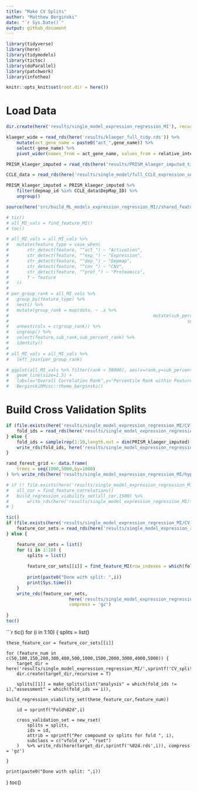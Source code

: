 ```yaml
---
title: "Make CV Splits"
author: "Matthew Berginski"
date: "`r Sys.Date()`"
output: github_document
---
```


```r
library(tidyverse)
library(here)
library(tidymodels)
library(tictoc)
library(doParallel)
library(patchwork)
library(infotheo)

knitr::opts_knit$set(root.dir = here())
```

# Load Data

```r
dir.create(here('results/single_model_expression_regression_MI'), recursive = T)

klaeger_wide = read_rds(here('results/klaeger_full_tidy.rds')) %>%
	mutate(act_gene_name = paste0("act_",gene_name)) %>%
	select(-gene_name) %>%
	pivot_wider(names_from = act_gene_name, values_from = relative_intensity)

PRISM_klaeger_imputed = read_rds(here('results/PRISM_klaeger_imputed_tidy.rds'))

CCLE_data = read_rds(here('results/single_model/full_CCLE_expression_set_for_ML.rds'))

PRISM_klaeger_imputed = PRISM_klaeger_imputed %>%
	filter(depmap_id %in% CCLE_data$DepMap_ID) %>%
	ungroup()

source(here('src/build_ML_models_expression_regression_MI//shared_feature_selection_functions.r'))
```

```r
# tic()
# all_MI_vals = find_feature_MI()
# toc()
```

```r
# all_MI_vals = all_MI_vals %>%
# 	mutate(feature_type = case_when(
# 		str_detect(feature, "^act_") ~ "Activation",
# 		str_detect(feature, "^exp_") ~ "Expression",
# 		str_detect(feature, "^dep_") ~ "Depmap",
# 		str_detect(feature, "^cnv_") ~ "CNV",
# 		str_detect(feature, "^prot_") ~ "Proteomics",
# 		T ~ feature
# 	))
# 
# per_group_rank = all_MI_vals %>%
# 	group_by(feature_type) %>%
# 	nest() %>%
# 	mutate(group_rank = map(data, ~ .x %>% 
# 														mutate(sub_percent_rank = percent_rank(MI*-1),
# 																	 sub_rank = 1:n()))) %>%
# 	unnest(cols = c(group_rank)) %>%
# 	ungroup() %>%
# 	select(feature,sub_rank,sub_percent_rank) %>%
# 	identity()
# 
# all_MI_vals = all_MI_vals %>%
# 	left_join(per_group_rank)
```

```r
# ggplot(all_MI_vals %>% filter(rank < 50000), aes(x=rank,y=sub_percent_rank,color=feature_type)) +
# 	geom_line(size=1.5) +
# 	labs(x="Overall Correlation Rank",y="Percentile Rank within Feature", color='') +
# 	BerginskiRMisc::theme_berginski()
```

# Build Cross Validation Splits

```r
if (file.exists(here('results/single_model_expression_regression_MI/CV_split_row_nums.rds'))) {
	fold_ids = read_rds(here('results/single_model_expression_regression_MI/CV_split_row_nums.rds'))
} else {
	fold_ids = sample(rep(1:10,length.out = dim(PRISM_klaeger_imputed)[1]))
	write_rds(fold_ids, here('results/single_model_expression_regression_MI/CV_split_row_nums.rds'))
}

rand_forest_grid <- data.frame(
	trees = seq(1000,5000,by=1000)
) %>% write_rds(here('results/single_model_expression_regression_MI/hyper_param_search_space.rds'))
```

```r
# if (! file.exists(here('results/single_model_expression_regression_MI/full_model_data_set_1500feat.rds'))) {
# 	all_cor = find_feature_correlations()
# 	build_regression_viability_set(all_cor,1500) %>%
# 		write_rds(here('results/single_model_expression_regression_MI/full_model_data_set_1500feat.rds'), compress='gz')
# }
```

```r
tic()
if (file.exists(here('results/single_model_expression_regression_MI/CV_set_correlations.rds'))) {
	feature_cor_sets = read_rds(here('results/single_model_expression_regression_MI/CV_set_correlations.rds'))
} else {

	feature_cor_sets = list()
	for (i in 1:10) {
		splits = list()
		
		feature_cor_sets[[i]] = find_feature_MI(row_indexes = which(fold_ids != i))
		
		print(paste0("Done with split: ",i))
		print(Sys.time())
	}
	write_rds(feature_cor_sets, 
						here('results/single_model_expression_regression_MI/CV_set_correlations.rds'), 
						compress = 'gz')
	
}
toc()
```

```r
tic()
for (i in 1:10) {
	splits = list()
	
	these_feature_cor = feature_cor_sets[[i]]
	
	for (feature_num in c(50,100,150,200,300,400,500,1000,1500,2000,3000,4000,5000)) {
		target_dir = here('results/single_model_expression_regression_MI/',sprintf('CV_splits_%sfeat',feature_num))
		dir.create(target_dir,recursive = T)
		
		splits[[1]] = make_splits(list("analysis" = which(fold_ids != i),"assessment" = which(fold_ids == i)),
															build_regression_viability_set(these_feature_cor,feature_num))
		
		id = sprintf("Fold%02d",i)
		
		cross_validation_set = new_rset(
			splits = splits,
			ids = id,
			attrib = sprintf("Per compound cv splits for fold ", i),
			subclass = c("vfold_cv", "rset")
		)	%>% write_rds(here(target_dir,sprintf('%02d.rds',i)), compress = 'gz')
		
	}
	
	print(paste0("Done with split: ",i))
}
toc()